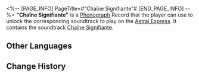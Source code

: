 <%-- [PAGE_INFO]
PageTitle=#"Chaîne Signifiante"#
[END_PAGE_INFO] --%>
{{Item Infobox
|id          = 210314
|image       = Item Chaîne Signifiante.png
|type        = Disk
|invCategory = Valuables
|rarity      = 3
|effect      = 
|description = A record that can be played on the Express' phonograph. It might be a chance acquisition or a gift from someone else. All sorts of memories surge up when the music plays &mdash; the smiles, encounters, touches, and the excitement of battle. Maybe that is why people still collect records even as society rapidly advances.<br />The current record contains the track "Chaîne Signifiante."
}}
{{Description|''Please piece together the fragmented existence into a portrait of the world.''}}
'''"Chaîne Signifiante"''' is a [[Phonograph]] Record that the player can use to unlock the corresponding soundtrack to play on the [[Astral Express]]. It contains the soundtrack [[Chaîne Signifiante]].

==Other Languages==
{{Other Languages
|en   = "Chaîne Signifiante"
|zhs  = 《能指链条》
|zht  = 《能指鏈條》
|ja   = 『シニフィアン連鎖』
|ko   = ≪의미화 연쇄≫
|es   = Cadena significante
|fr   = «&nbsp;Chaîne Signifiante&nbsp;»
|ru   = Chaîne Signifiante
|th   = "Chaîne Signifiante"
|vi   = "Sợi Dây Liên Kết"
|de   = „Chaîne Signifiante“
|id   = "Chaîne Signifiante"
|pt   = "Chaîne Signifiante"
}}

==Change History==
{{Change History|2.0}}